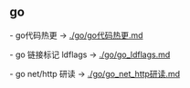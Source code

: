 == go ==

- go代码热更 -> [[./go/go代码热更.md]]

- go 链接标记 ldflags -> [[./go/go_ldflags.md]]

- go net/http 研读 -> [[./go/go_net_http研读.md]]

